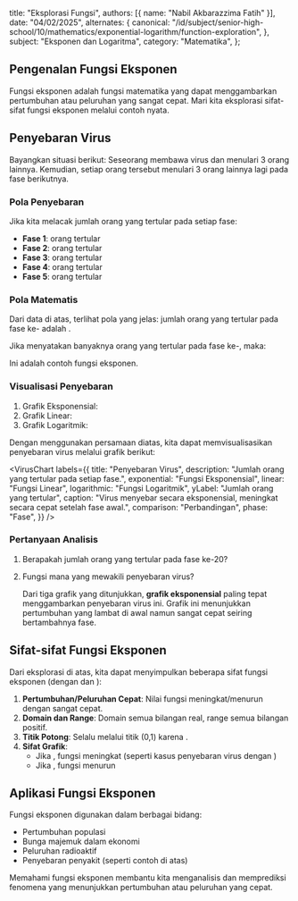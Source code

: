 
  title: "Eksplorasi Fungsi",
  authors: [{ name: "Nabil Akbarazzima Fatih" }],
  date: "04/02/2025",
  alternates: {
    canonical:
      "/id/subject/senior-high-school/10/mathematics/exponential-logarithm/function-exploration",
  },
  subject: "Eksponen dan Logaritma",
  category: "Matematika",
};

## Pengenalan Fungsi Eksponen

Fungsi eksponen adalah fungsi matematika yang dapat menggambarkan pertumbuhan atau peluruhan yang sangat cepat. Mari kita eksplorasi sifat-sifat fungsi eksponen melalui contoh nyata.

## Penyebaran Virus

Bayangkan situasi berikut: Seseorang membawa virus dan menulari 3 orang lainnya. Kemudian, setiap orang tersebut menulari 3 orang lainnya lagi pada fase berikutnya.

### Pola Penyebaran

Jika kita melacak jumlah orang yang tertular pada setiap fase:

- **Fase 1**: <InlineMath math="3 = 3^1"/> orang tertular
- **Fase 2**: <InlineMath math="9 = 3^2"/> orang tertular
- **Fase 3**: <InlineMath math="27 = 3^3"/> orang tertular
- **Fase 4**: <InlineMath math="81 = 3^4"/> orang tertular
- **Fase 5**: <InlineMath math="243 = 3^5"/> orang tertular

### Pola Matematis

Dari data di atas, terlihat pola yang jelas: jumlah orang yang tertular pada fase ke-<InlineMath math="x"/> adalah <InlineMath math="3^x"/>.

Jika <InlineMath math="f(x)"/> menyatakan banyaknya orang yang tertular pada fase ke-<InlineMath math="x"/>, maka:

<BlockMath math="f(x) = 3^x" />

Ini adalah contoh fungsi eksponen.

### Visualisasi Penyebaran

1. Grafik Eksponensial: <InlineMath math="f(x) = 3^x"/>
2. Grafik Linear: <InlineMath math="f(x) = 3x"/>
3. Grafik Logaritmik: <InlineMath math="f(x) = \log(x+1) \cdot 20"/>

Dengan menggunakan persamaan diatas, kita dapat memvisualisasikan penyebaran virus melalui grafik berikut:

<VirusChart
  labels={{
    title: "Penyebaran Virus",
    description: "Jumlah orang yang tertular pada setiap fase.",
    exponential: "Fungsi Eksponensial",
    linear: "Fungsi Linear",
    logarithmic: "Fungsi Logaritmik",
    yLabel: "Jumlah orang yang tertular",
    caption:
      "Virus menyebar secara eksponensial, meningkat secara cepat setelah fase awal.",
    comparison: "Perbandingan",
    phase: "Fase",
  }}
/>

### Pertanyaan Analisis

1. Berapakah jumlah orang yang tertular pada fase ke-20?

   <BlockMath math="f(20) = 3^{20} = 3.486.784.401" />

2. Fungsi mana yang mewakili penyebaran virus?

   Dari tiga grafik yang ditunjukkan, **grafik eksponensial** paling tepat menggambarkan penyebaran virus ini. Grafik ini menunjukkan pertumbuhan yang lambat di awal namun sangat cepat seiring bertambahnya fase.

## Sifat-sifat Fungsi Eksponen

Dari eksplorasi di atas, kita dapat menyimpulkan beberapa sifat fungsi eksponen <InlineMath math="f(x) = a^x"/> (dengan <InlineMath math="a > 0"/> dan <InlineMath math="a \neq 1"/>):

1. **Pertumbuhan/Peluruhan Cepat**: Nilai fungsi meningkat/menurun dengan sangat cepat.
2. **Domain dan Range**: Domain semua bilangan real, range semua bilangan positif.
3. **Titik Potong**: Selalu melalui titik (0,1) karena <InlineMath math="a^0 = 1"/>.
4. **Sifat Grafik**:
   - Jika <InlineMath math="a > 1"/>, fungsi meningkat (seperti kasus penyebaran virus dengan <InlineMath math="a = 3"/>)
   - Jika <InlineMath math="0 < a < 1"/>, fungsi menurun

## Aplikasi Fungsi Eksponen

Fungsi eksponen digunakan dalam berbagai bidang:

- Pertumbuhan populasi
- Bunga majemuk dalam ekonomi
- Peluruhan radioaktif
- Penyebaran penyakit (seperti contoh di atas)

Memahami fungsi eksponen membantu kita menganalisis dan memprediksi fenomena yang menunjukkan pertumbuhan atau peluruhan yang cepat.
